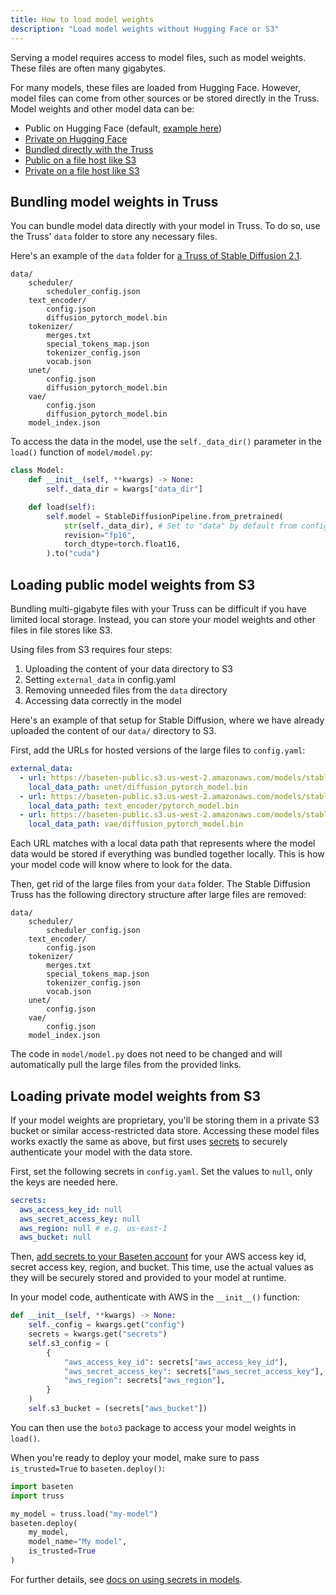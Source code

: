 ```yaml
---
title: How to load model weights
description: "Load model weights without Hugging Face or S3"
---
```


Serving a model requires access to model files, such as model weights. These files are often many gigabytes.

For many models, these files are loaded from Hugging Face. However, model files can come from other sources or be stored directly in the Truss. Model weights and other model data can be:

* Public on Hugging Face (default, [example here](/examples/04-image-generation))
* [Private on Hugging Face](/examples/09-private-huggingface)
* [Bundled directly with the Truss](#bundling-model-weights-in-truss)
* [Public on a file host like S3](#loading-public-model-weights-from-s3)
* [Private on a file host like S3](#loading-private-model-weights-from-s3)

## Bundling model weights in Truss

You can bundle model data directly with your model in Truss. To do so, use the Truss' `data` folder to store any necessary files.

Here's an example of the `data` folder for [a Truss of Stable Diffusion 2.1](https://github.com/basetenlabs/truss-examples/tree/main/stable-diffusion/stable-diffusion).

```
data/
    scheduler/
        scheduler_config.json
    text_encoder/
        config.json
        diffusion_pytorch_model.bin
    tokenizer/
        merges.txt
        special_tokens_map.json
        tokenizer_config.json
        vocab.json
    unet/
        config.json
        diffusion_pytorch_model.bin
    vae/
        config.json
        diffusion_pytorch_model.bin
    model_index.json
```

To access the data in the model, use the `self._data_dir()` parameter in the `load()` function of `model/model.py`:

```python
class Model:
    def __init__(self, **kwargs) -> None:
        self._data_dir = kwargs["data_dir"]

    def load(self):
        self.model = StableDiffusionPipeline.from_pretrained(
            str(self._data_dir), # Set to "data" by default from config.yaml
            revision="fp16",
            torch_dtype=torch.float16,
        ).to("cuda")
```

## Loading public model weights from S3

Bundling multi-gigabyte files with your Truss can be difficult if you have limited local storage. Instead, you can store your model weights and other files in file stores like S3.

Using files from S3 requires four steps:

1. Uploading the content of your data directory to S3
2. Setting `external_data` in config.yaml
3. Removing unneeded files from the `data` directory
4. Accessing data correctly in the model

Here's an example of that setup for Stable Diffusion, where we have already uploaded the content of our `data/` directory to S3.

First, add the URLs for hosted versions of the large files to `config.yaml`:

```yaml
external_data:
  - url: https://baseten-public.s3.us-west-2.amazonaws.com/models/stable-diffusion-truss/unet/diffusion_pytorch_model.bin
    local_data_path: unet/diffusion_pytorch_model.bin
  - url: https://baseten-public.s3.us-west-2.amazonaws.com/models/stable-diffusion-truss/text_encoder/pytorch_model.bin
    local_data_path: text_encoder/pytorch_model.bin
  - url: https://baseten-public.s3.us-west-2.amazonaws.com/models/stable-diffusion-truss/vae/diffusion_pytorch_model.bin
    local_data_path: vae/diffusion_pytorch_model.bin
```

Each URL matches with a local data path that represents where the model data would be stored if everything was bundled together locally. This is how your model code will know where to look for the data.

Then, get rid of the large files from your `data` folder. The Stable Diffusion Truss has the following directory structure after large files are removed:

```
data/
    scheduler/
        scheduler_config.json
    text_encoder/
        config.json
    tokenizer/
        merges.txt
        special_tokens_map.json
        tokenizer_config.json
        vocab.json
    unet/
        config.json
    vae/
        config.json
    model_index.json
```

The code in `model/model.py` does not need to be changed and will automatically pull the large files from the provided links.

## Loading private model weights from S3

If your model weights are proprietary, you'll be storing them in a private S3 bucket or similar access-restricted data store. Accessing these model files works exactly the same as above, but first uses [secrets](/guides/secrets) to securely authenticate your model with the data store.

First, set the following secrets in `config.yaml`. Set the values to `null`, only the keys are needed here.

```yaml
secrets:
  aws_access_key_id: null
  aws_secret_access_key: null
  aws_region: null # e.g. us-east-1
  aws_bucket: null
```

Then, [add secrets to your Baseten account](https://docs.baseten.co/observability/secrets) for your AWS access key id, secret access key, region, and bucket. This time, use the actual values as they will be securely stored and provided to your model at runtime.

In your model code, authenticate with AWS in the `__init__()` function:

```python
def __init__(self, **kwargs) -> None:
    self._config = kwargs.get("config")
    secrets = kwargs.get("secrets")
    self.s3_config = (
        {
            "aws_access_key_id": secrets["aws_access_key_id"],
            "aws_secret_access_key": secrets["aws_secret_access_key"],
            "aws_region": secrets["aws_region"],
        }
    )
    self.s3_bucket = (secrets["aws_bucket"])
```

You can then use the `boto3` package to access your model weights in `load()`.

When you're ready to deploy your model, make sure to pass `is_trusted=True` to `baseten.deploy()`:

```python
import baseten
import truss

my_model = truss.load("my-model")
baseten.deploy(
    my_model,
    model_name="My model",
    is_trusted=True
)
```

For further details, see [docs on using secrets in models](/guides/secrets).
